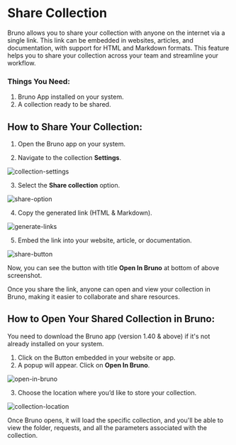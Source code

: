  
# Share Collection

Bruno allows you to share your collection with anyone on the internet via a single link. This link can be embedded in websites, articles, and documentation, with support for HTML and Markdown formats. This feature helps you to share your collection across your team and streamline your workflow.

### Things You Need:
1. Bruno App installed on your system.
2. A collection ready to be shared.


## How to Share Your Collection:
1. Open the Bruno app on your system.

2. Navigate to the collection **Settings**.

![collection-settings](/screenshots/git-integration/share-collection/1-setting-option.webp)

3. Select the **Share collection** option.

![share-option](/screenshots/git-integration/share-collection/2-share-settings.webp)

4. Copy the generated link (HTML & Markdown).

![generate-links](/screenshots/git-integration/share-collection/3-generate-code-embed.webp)

5. Embed the link into your website, article, or documentation.

![share-button](/screenshots/git-integration/share-collection/4-output.webp)

Now, you can see the button with title **Open In Bruno** at bottom of above screenshot. 

Once you share the link, anyone can open and view your collection in Bruno, making it easier to collaborate and share resources.

## How to Open Your Shared Collection in Bruno:

<Callout emoji="👾">
You need to download the Bruno app (version 1.40 & above) if it's not already installed on your system.
</Callout>

1. Click on the Button embedded in your website or app.
2. A popup will appear. Click on **Open In Bruno**.

![open-in-bruno](/screenshots/git-integration/share-collection/5-open-in-bruno.webp)

3. Choose the location where you’d like to store your collection.

![collection-location](/screenshots/git-integration/share-collection/store-collection.webp)

Once Bruno opens, it will load the specific collection, and you'll be able to view the folder, requests, and all the parameters associated with the collection.